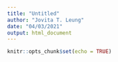 ```yaml
---
title: "Untitled"
author: "Jovita T. Leung"
date: "04/03/2021"
output: html_document
---
```


```r
knitr::opts_chunk$set(echo = TRUE)
```

